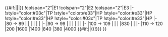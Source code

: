 {{#if:{{{rows|}}}||{{{!}} class="wikitable typography-xl-optout" align="center"}}
|-
!style="width:20%" rowspan="2"|Hard{{#if:{{{rows|}}}|<sup>{{Edit|Winter 2019 Event/Info/Hard HP}}</sup>}}
!colspan="2"|E1
!colspan="2"|E2
!colspan="2"|E3
|-
!style="color:#03c"|TP
!style="color:#e33"|HP
!style="color:#e33"|HP
!style="color:#e33"|HP
!style="color:#03c"|TP
!style="color:#e33"|HP
|-
|80 → 89
|
|
|
|
|
|
|-
|90 → 99
|
|
|
|
|
|
|-
|100 → 109
|
|
|
|830
|
|
|-
|110 → 120
|200
|1600
|1400
|840
|380
|4000
{{#if:{{{rows|}}}||{{!}}} }}